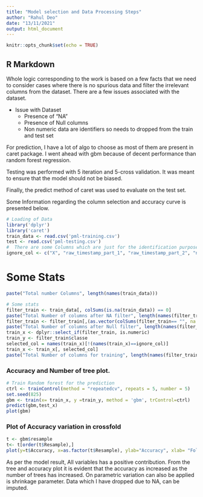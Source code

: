 ```yaml
---
title: "Model selection and Data Processing Steps"
author: "Rahul Deo"
date: "13/11/2021"
output: html_document
---
```


```r
knitr::opts_chunk$set(echo = TRUE)
```

## R Markdown

Whole logic corresponding to the work is based on a few facts that we need to consider cases where there is no spurious data and filter the irrelevant columns from the dataset. There are a few issues associated with the dataset.

* Issue with Dataset  
  + Presence of "NA"
  + Presence of Null columns
  + Non numeric data are identifiers so needs to dropped from the train and test set 

For prediction, I have a lot of algo to choose as most of them are present in caret package. I went ahead with gbm because of decent performance than random forest regression. 

Testing was performed with 5 iteration and 5-cross validation. It was meant to ensure that the model should not be biased. 

Finally, the predict method of caret was used to evaluate on the test set. 

Some Information regarding the column selection and accuracy curve is presented below. 

```r
# Loading of Data
library('dplyr')
library('caret')
train_data <- read.csv('pml-training.csv')
test <- read.csv('pml-testing.csv')
#  There are some Columns which are just for the identification purpose so these needs to be removed. These columns are listed below
ignore_col <- c("X", "raw_timestamp_part_1", "raw_timestamp_part_2", "num_window" )
```


# Some Stats

```r
paste("Total number Columns", length(names(train_data)))
```
```r
# Some stats
filter_train <- train_data[, colSums(is.na(train_data)) == 0]
paste("Total Number of columns after NA filter", length(names(filter_train)))
filter_train <- filter_train[,(as.vector(colSums(filter_train== "", na.rm = TRUE) == 0))] # Remove columns with blank spaces
paste("Total Number of columns after Null filter", length(names(filter_train)))
train_x <- dplyr::select_if(filter_train, is.numeric)
train_y <- filter_train$classe
selected_col = names(train_x)[!(names(train_x)==ignore_col)]
train_x <- train_x[, selected_col]
paste("Total Number of columns for training", length(names(filter_train)))
```
### Accuracy and Number of tree plot. 

```r
# Train Random forest for the prediction 
ctrl <- trainControl(method = "repeatedcv", repeats = 5, number = 5)
set.seed(825)
gbm <- train(x= train_x, y =train_y, method = 'gbm', trControl=ctrl)
predict(gbm,test_x)
plot(gbm)
```

### Plot of Accuracy variation in crossfold
```r
t <- gbm$resample
t<- t[order(t$Resample),]
plot(y=t$Accuracy, x=as.factor(t$Resample), ylab="Accuracy", xlab= "Fold and Repetation")
```
As per the model result, All variables has a positive contribution. From the tree and accuracy plot it is evident that the accuracy as increased as the number of trees has increased. On parametric variation can also be applied is shrinkage parameter. Data which I have dropped due to NA, can be imputed.

